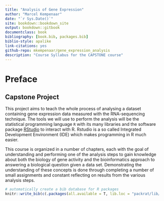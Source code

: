 ```yaml
---
title: "Analysis of Gene Expression"
author: "Marcel Kempenaar"
date: "`r Sys.Date()`"
site: bookdown::bookdown_site
output: bookdown::gitbook
documentclass: book
bibliography: [book.bib, packages.bib]
biblio-style: apalike
link-citations: yes
github-repo: mkempenaar/gene_expression_analysis
description: "Course Syllabus for the CAPSTONE course"
---
```


# Preface {-}

## Capstone Project {-}

This project aims to teach the whole process of analysing a dataset containing gene expression data measured with the RNA-sequencing technique. The tools we will use to perform the analysis will be the statistical programming language `R` with its many libraries and the software package [RStudio](https://www.rstudio.com) to interact with R. Rstudio is a so called Integrated Development Environment (IDE) which makes programming in R much easier.

This course is organized in a number of chapters, each with the goal of understanding and performing one of the analysis steps to gain knowledge about both the biology of gene activity and the bioinformatics approach to answering a biological question given a data set. Demonstrating the understanding of these concepts is done through completing a number of small assignments and constant reflecting on results from the various analysis steps.

```r
# automatically create a bib database for R packages
knitr::write_bib(c(.packages(all.available = T, lib.loc = "packrat/lib/x86_64-apple-darwin17.3.0/3.4.3/"), 'bookdown', 'knitr', 'rmarkdown'), 'packages.bib')
```